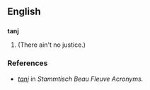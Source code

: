 ==English==

==={{acronym-old|en}}===
'''tanj'''
# {{alternative spelling of|TANJ}} (There ain't no justice.)

===References===
* ''[http://www.plexoft.com/SBF/T.html#tanj tanj]'' in ''Stammtisch Beau Fleuve Acronyms.''